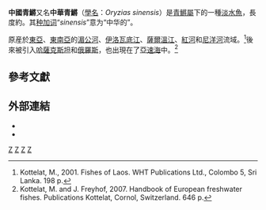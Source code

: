 {{Speciesbox 
| taxon =  Oryzias sinensis
| image = Oryzias sinensis.jpg
| status = LC
| status_system = IUCN3.1
| authority = [[陈银瑞|Chen]], [[宇和纮|Uwa]] & [[褚新洛|Chu]], 1989<ref>{{Cite Q|Q98832323|url=http://www.cnki.com.cn/Article/CJFDTOTAL-DWFL198902021.htm}}</ref>
| synonyms=
* ''Oryzias latipes sinensis'' <small>Chen, Uwa & Chu, 1989</small>
* ''Oryzias latipes'' <small>non Temminck & Schlegel, 1846</small>
}}

'''中國青鱂'''又名'''中華青鱂'''（[[學名|學名]]：''Oryzias sinensis''）是[[青鱂屬|青鱂屬]]下的一種[[淡水魚|淡水魚]]，長度約{{convert|3.1|cm}}。其[[种加词|种加词]]“''sinensis''”意为“中华的”。

原産於[[東亞|東亞]]、[[東南亞|東南亞]]的[[湄公河|湄公河]]、[[伊洛瓦底江|伊洛瓦底江]]、[[薩爾溫江|薩爾溫江]]、[[紅河|紅河]]和[[尼洋河|尼洋河]]流域。<ref>Kottelat, M., 2001. Fishes of Laos. WHT Publications Ltd., Colombo 5, Sri Lanka. 198 p.</ref>後來被引入[[哈薩克斯坦|哈薩克斯坦]]和[[俄羅斯|俄羅斯]]，也出現在了[[亞速海|亞速海]]中。<ref>Kottelat, M. and J. Freyhof, 2007. Handbook of European freshwater fishes. Publications Kottelat, Cornol, Switzerland. 646 p.</ref>

==參考文獻==
{{reflist}}

==外部連結==
* {{fishBase|genus=Oryzias |species=sinensis|id=52632|month=January|year=2013}}
* {{IUCN| id = 181312 | taxon = Oryzias sinensis | assessors = Parenti, L. | assessment_year = 2012 | version = 3.1 | accessdate = 8 January 2013 }}
{{Taxonbar|from=Q2750509}}

[[Category:青鱂屬|Z]]
[[Category:中國魚類|Z]]
[[Category:亚洲入侵淡水种|Z]]
[[Category:1989年描述的鱼类|Z]]